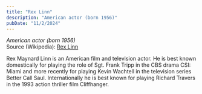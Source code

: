 ```yaml
---
title: "Rex Linn"
description: "American actor (born 1956)"
pubDate: "11/2/2024"
---
```


*American actor (born 1956)*  
Source (Wikipedia): [Rex Linn][1]

Rex Maynard Linn is an American film and television actor. He is best known domestically for playing the role of Sgt. Frank Tripp in the CBS drama CSI: Miami and more recently for playing Kevin Wachtell in the television series Better Call Saul. Internationally he is best known for playing Richard Travers in the 1993 action thriller film Cliffhanger.

[1]: https://en.wikipedia.org/wiki/Rex_Linn
